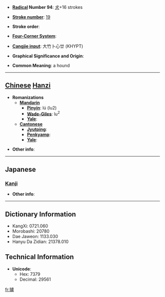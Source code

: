 * '''[[Wiktionary:Chinese radical index| Radical]] Number 94''': [[Wiktionary:Chinese radical index 犬|犬]]+16 strokes

* '''[[Wiktionary:Chinese total strokes index|Stroke number]]''': [[Wiktionary:Chinese total strokes index 19|19]]

* '''Stroke order''': 

* '''[[Wiktionary:Chinese four corner index|Four-Corner System]]''': 

* '''[[Wiktionary:Chinese Cangjie index|Cangjie input]]''': 大竹卜心廿 (KHYPT)

* '''Graphical Significance and Origin''': 

* '''Common Meaning''': a hound

----

== [[Chinese]] [[Hanzi]] ==

* '''Romanizations'''
** '''[[Mandarin]]'''
*** '''[[Pinyin]]''': lú (lu2)
*** '''[[Wade-Giles]]''': lu<sup>2</sup>
*** '''[[Yale]]''': 
** '''[[Cantonese]]'''
*** '''[[Jyutping]]''':
*** '''[[Penkyamp]]''': 
*** '''[[Yale]]''': 

* '''Other info''': 

----

==Japanese==
===[[Kanji]]===
{{kanji|on readings=[[ろ]] (ro), [[る]] (ru)|kun readings=[[いぬ]] (inu)}}

* '''Other info''':  

----

== Dictionary Information ==

* KangXi: 0721.060
* Morobashi: 20780
* Dae Jaweon: 1133.030
* Hanyu Da Zidian: 21378.010

== Technical Information ==

* '''Unicode''':
** Hex: 7379
** Decimal: 29561

[[fr:獹]]